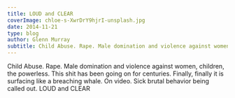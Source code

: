 ```yaml
---
title: LOUD and CLEAR
coverImage: chloe-s-XwrDrY9hjrI-unsplash.jpg
date: 2014-11-21
type: blog
author: Glenn Murray
subtitle: Child Abuse. Rape. Male domination and violence against women, children, the powerless.
---
```

Child Abuse. Rape. Male domination and violence against women, children, the powerless. This shit has been going on for centuries.
Finally, finally it is surfacing like a breaching whale. On video.
Sick brutal behavior being called out.
LOUD and CLEAR
